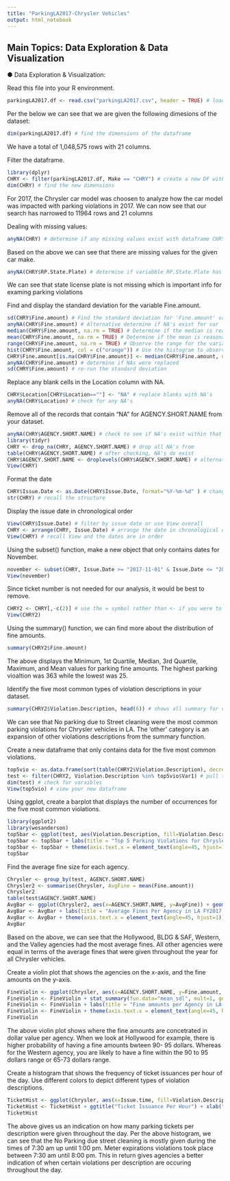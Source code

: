 ```yaml
---
title: "ParkingLA2017-Chrysler Vehicles"
output: html_notebook
---
```


## Main Topics: Data Exploration & Data Visualization

● Data Exploration & Visualization:

Read this file into your R environment.
```r
parkingLA2017.df <- read.csv("parkingLA2017.csv", header = TRUE) # load data
```

Per the below we can see that we are given the following dimesions of the dataset:
```r
dim(parkingLA2017.df) # find the dimensions of the dataframe 
```
We have a total of 1,048,575 rows with 21 columns.

Filter the dataframe.
```r
library(dplyr)
CHRY <- filter(parkingLA2017.df, Make == "CHRY") # create a new DF with 'CHRY' as a filter
dim(CHRY) # find the new dimensions
```
For 2017, the Chrysler car model was choosen to analyze how the car model was impacted with parking violations in 2017. We can now see that our search has narrowed to 11964 rows and 21 columns

Dealing with missing values:
```r
anyNA(CHRY) # determine if any missing values exist with dataframe CHRY 
```
Based on the above we can see that there are missing values for the given car make.

```r
anyNA(CHRY$RP.State.Plate) # determine if variabble RP.State.Plate has missing values
```
We can see that state license plate is not missing which is important info for examing parking violations

Find and display the standard deviation for the variable Fine.amount.
```r
sd(CHRY$Fine.amount) # Find the standard deviation for 'Fine.amount' variable
anyNA(CHRY$Fine.amount) # Alternative determine if NA's exist for var 'Fine.amount' 
median(CHRY$Fine.amount, na.rm = TRUE) # Determine if the median is reasonble
mean(CHRY$Fine.amount, na.rm = TRUE) # Determine if the mean is reasonable
range(CHRY$Fine.amount, na.rm = TRUE) # Observe the range for the variable
hist(CHRY$Fine.amount, col = c("orange")) # Use the histogram to observe any outliers
CHRY$Fine.amount[is.na(CHRY$Fine.amount)] <- median(CHRY$Fine.amount, na.rm = TRUE) # use median
anyNA(CHRY$Fine.amount) # determine if NAs were replaced
sd(CHRY$Fine.amount) # re-run the standard deviation 
```

Replace any blank cells in the Location column with NA.
```r
CHRY$Location[CHRY$Location==""] <- "NA" # replace blanks with NA's
anyNA(CHRY$Location) # check for any NA's
```

Remove all of the records that contain “NA” for AGENCY.SHORT.NAME from your dataset.
```r
anyNA(CHRY$AGENCY.SHORT.NAME) # check to see if NA's exist within that variable
library(tidyr)
CHRY <- drop_na(CHRY, AGENCY.SHORT.NAME) # drop all NA's from 
table(CHRY$AGENCY.SHORT.NAME) # after checking, NA's do exist
CHRY$AGENCY.SHORT.NAME <- droplevels(CHRY$AGENCY.SHORT.NAME) # alternate to dropping NA's
View(CHRY) 
```

Format the date
```r
CHRY$Issue.Date <- as.Date(CHRY$Issue.Date, format="%Y-%m-%d" ) # change the date based from View
str(CHRY) # recall the structure
```

Display the issue date in chronological order
```r
View(CHRY$Issue.Date) # filter by issue date or use View overall
CHRY <- arrange(CHRY, Issue.Date) # arrange the date in chronological order
View(CHRY) # recall View and the dates are in order
```

Using the subset() function, make a new object that only contains dates for November. 
```r
november <- subset(CHRY, Issue.Date >= "2017-11-01" & Issue.Date <= "2017-11-30") # use the first/last of Nov
View(november)
```

Since ticket number is not needed for our analysis, it would be best to remove.
```r
CHRY2 <- CHRY[,-c(2)] # use the = symbol rather than <- if you were to completely remove on CHRY
View(CHRY2)
```

Using the summary() function, we can find more about the distribution of fine amounts. 
```r
summary(CHRY2$Fine.amount)
```
The above displays the Minimum, 1st Quartile, Median, 3rd Quartile, Maximum, and Mean values for parking fine amounts. The highest parking vioaltion was 363 while the lowest was 25.

Identify the five most common types of violation descriptions in your dataset.
```r
summary(CHRY2$Violation.Description, head(6)) # shows all summary for violations desc for top five
```
We can see that No parking due to Street cleaning were the most common parking violations for Chrysler vehicles in LA. The 'other' category is an expansion of other violations descriptions from the summary function.

Create a new dataframe that only contains data for the five most common violations. 
```r
top5vio <- as.data.frame(sort(table(CHRY2$Violation.Description), decreasing = TRUE)[1:5]) # create a new df
test <- filter(CHRY2, Violation.Description %in% top5vio$Var1) # pull the top5
dim(test) # check for varaibles
View(top5vio) # view your new dataframe
```

Using ggplot, create a barplot that displays the number of occurrences for the five most common violations. 
```r
library(ggplot2)
library(wesanderson)
top5bar <- ggplot(test, aes(Violation.Description, fill=Violation.Description)) + geom_bar() + scale_fill_manual(values = wes_palette(n=5, "BottleRocket2"))
top5bar <- top5bar + labs(title = "Top 5 Parking Violations for Chryslers in LA FY2017") # add title
top5bar <- top5bar + theme(axis.text.x = element_text(angle=45, hjust=1)) # adjust the labels on horizontal line
top5bar

```

Find the average fine size for each agency.
```r
Chrysler <- group_by(test, AGENCY.SHORT.NAME)
Chrysler2 <- summarise(Chrysler, AvgFine = mean(Fine.amount))
Chrysler2
table(test$AGENCY.SHORT.NAME)
AvgBar <- ggplot(Chrysler2, aes(x=AGENCY.SHORT.NAME, y=AvgFine)) + geom_bar(stat="identity", fill=topo.colors(n=8))
AvgBar <- AvgBar + labs(title = "Average Fines Per Agency in LA FY2017 - Chrysler models") 
AvgBar <- AvgBar + theme(axis.text.x = element_text(angle=45, hjust=1))
AvgBar
```
Based on the above, we can see that the Hollywood, BLDG & SAF, Western, and the Valley agencies had the most average fines. All other agencies were equal in terms of the average fines that were given throughout the year for all Chrysler vehicles.


Create a violin plot that shows the agencies on the x-axis, and the fine amounts on the y-axis.
```r
FineViolin <- ggplot(Chrysler, aes(x=AGENCY.SHORT.NAME, y=Fine.amount, fill=AGENCY.SHORT.NAME)) + geom_violin(trim=FALSE)
FineViolin <- FineViolin + stat_summary(fun.data="mean_sdl", mult=1, geom="crossbar", width=0.04 )
FineViolin <- FineViolin + labs(title = "Fine amounts per Agency in LA FY2017 - Chrysler models")
FineViolin <- FineViolin + theme(axis.text.x = element_text(angle=45, hjust=1))
FineViolin
```
The above violin plot shows where the fine amounts are concetrated in dollar value per agency. When we look at Hollywood for example, there is higher probability of having a fine amounts bwteen 90- 95 dollars. Whereas for the Western agency, you are likely to have a fine within the 90 to 95 dollars range or 65-73 dollars range.  

Create a histogram that shows the frequency of ticket issuances per hour of the day. Use different colors to depict different types of violation descriptions.
```r
TicketHist <- ggplot(Chrysler, aes(x=Issue.time, fill=Violation.Description)) + geom_histogram(color="black")
TicketHist <- TicketHist + ggtitle("Ticket Issuance Per Hour") + xlab("Time Per Day (Military time)") + xlim(0, 2300)  
TicketHist
```
The above gives us an indication on how many parking tickets per description were given throughout the day. Per the above histogram, we can see that the No Parking due street cleaning is mostly given during the times of 7:30 am up until 1:00 pm. Meter expirations violations took place between 7:30 am until 8:00 pm. This in return gives agencies a better indication of when certain violations per description are occuring throughout the day. 
